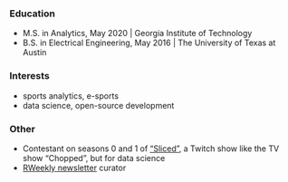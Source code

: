 ### Education

-   M.S. in Analytics, May 2020 \| Georgia Institute of Technology
-   B.S. in Electrical Engineering, May 2016 \| The University of Texas at Austin

### Interests

-   sports analytics, e-sports
-   data science, open-source development

### Other

-   Contestant on seasons 0 and 1 of ["Sliced"](https://www.notion.so/Sliced-Show-c7bd26356e3a42279e2dfbafb0480073), a Twitch show like the TV show "Chopped", but for data science
-   [RWeekly newsletter](https://rweekly.org/) curator
